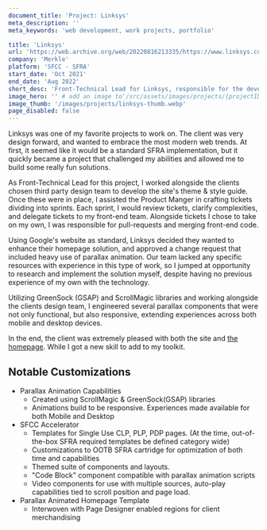 ```yaml
---
document_title: 'Project: Linksys'
meta_description: ''
meta_keywords: 'web development, work projects, portfolio'

title: 'Linksys'
url: 'https://web.archive.org/web/20220816213335/https://www.linksys.com/'
company: 'Merkle'
platform: 'SFCC - SFRA'
start_date: 'Oct 2021'
end_date: 'Aug 2022'
short_desc: 'Front-Technical Lead for Linksys, responsible for the development of a modern e-commerce site, including parallax animation, and custom templates.'
image_hero: '' # add an image to'/src/assets/images/projects/{projectID}-website.webp'
image_thumb: '/images/projects/linksys-thumb.webp'
page_disabled: false
---
```


<div class="prose dark:prose-invert max-w-full">
  <p>Linksys was one of my favorite projects to work on. The client was very design forward, and wanted to embrace the most modern web trends. At first, it seemed like it would be a standard SFRA implementation, but it quickly became a project that challenged my abilities and allowed me to build some really fun solutions.</p>
  <p>As Front-Technical Lead for this project, I worked alongside the clients chosen third party design team to develop the site's theme & style guide. Once these were in place, I assisted the Product Manger in crafting tickets dividing into sprints. Each sprint, I would review tickets, clarify complexities, and delegate tickets to my front-end team. Alongside tickets I chose to take on my own, I was responsible for pull-requests and merging front-end code.</p>
  <p>Using Google's website as standard, Linksys decided they wanted to enhance their homepage solution, and approved a change request that included heavy use of parallax animation. Our team lacked any specific resources with experience in this type of work, so I jumped at opportunity to research and implement the solution myself, despite having no previous experience of my own with the technology.</p>
  <p>Utilizing GreenSock (GSAP) and ScrollMagic libraries and working alongside the clients design team, I engineered several parallax components that were not only functional, but also responsive, extending experiences across both mobile and desktop devices.</p>
  <p>In the end, the client was extremely pleased with both the site and <a class="link-primary font-bold" href="https://web.archive.org/web/20220816213335/https://www.linksys.com/" target="_blank" rel="noopener noreferrer nofollow">the homepage</a>. While I got a new skill to add to my toolkit.</p>
  <h2>Notable Customizations</h2>
  <ul class="lvl-1">
    <li>
      Parallax Animation Capabilities
      <ul>  
        <li>Created using ScrollMagic & GreenSock(GSAP) libraries</li>
        <li>Animations build to be responsive. Experiences made available for both Mobile and Desktop</li>
      </ul>
    </li>
    <li>
      SFCC Accelerator
      <ul>
        <li>Templates for Single Use CLP, PLP, PDP pages. (At the time, out-of-the-box SFRA required templates be defined category wide)</li>
        <li>Customizations to OOTB SFRA cartridge for optimization of both time and capabilities</li>
        <li>Themed suite of components and layouts.</li>
        <li>"Code Block" component compatible with parallax animation scripts</li>
        <li>Video components for use with multiple sources, auto-play capabilities tied to scroll position and page load.</li>
      </ul>
    </li>
    <li>
      Parallax Animated Homepage Template
      <ul>
        <li>Interwoven with Page Designer enabled regions for client merchandising</li>
      </ul>
    </li>
  </ul>
</div>